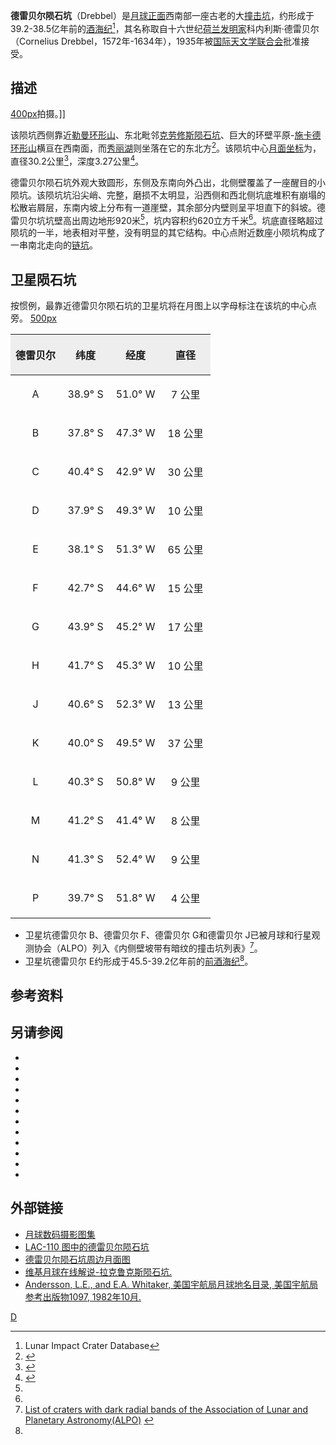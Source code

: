 {{lunar crater data|
 image=Drebbel crater 4155 h2.jpg|
 caption=月球轨道器4号拍摄的图像<br>(图中的黑线是后期图像处理中出现的)|
 latitude=40.93|
 N_or_S=S|
 longitude=49.12|
 E_or_W=W|
 diameter=30.2公里|
 depth=3.27公里|
 colong=49|
 eponym=科内利斯·德雷贝尔}}
'''德雷贝尔陨石坑'''（Drebbel）是[[月球正面|月球正面]]西南部一座古老的大[[撞击坑|撞击坑]]，约形成于39.2-38.5亿年前的[[酒海纪|酒海纪]]<ref name=LICD>Lunar Impact Crater Database</ref>，其名称取自十六世纪[[荷兰|荷兰]][[发明家|发明家]]科内利斯·德雷贝尔（Cornelius Drebbel，1572年-1634年），1935年被[[国际天文学联合会|国际天文学联合会]]批准接受。

==描述==  
[[image:Schickard_-_LROC_-_WAC.JPG|400px]]拍摄。]]

该陨坑西侧靠近[[勒曼环形山|勒曼环形山]]、东北毗邻[[克劳修斯陨石坑|克劳修斯陨石坑]]、巨大的环壁平原-[[施卡德环形山|施卡德环形山]]横亘在西南面，而[[秀丽湖|秀丽湖]]则坐落在它的东北方<ref>{{Cite web |url=http://planetarynames.wr.usgs.gov/images/Lunar/lac_110_lo.pdf |title=Crater Drebbel on LAC-110 map. |accessdate=2016-10-22 |archive-date=2013-02-20 |archive-url=https://web.archive.org/web/20130220194218/http://planetarynames.wr.usgs.gov/images/Lunar/lac_110_lo.pdf |dead-url=no }}</ref>。该陨坑中心[[月面坐标|月面坐标]]为{{Coord|40.93|S|49.12|W|globe:Moon|nogoogle=1|noosm=1}}，直径30.2公里<ref name="IAU">{{Cite web |url=http://planetarynames.wr.usgs.gov/Feature/1637 |title=Directory of the International Astronomical Union |access-date=2016-10-22 |archive-date=2018-07-16 |archive-url=https://web.archive.org/web/20180716194550/https://planetarynames.wr.usgs.gov/Feature/1637 |dead-url=no }}</ref>，深度3.27公里<ref>{{Cite web |url=http://fisherka.csolutionshosting.net/astronote/plan/craterdepth/html/CraterDepthFeatureNameWestfall.html |title=John E. Westfall's Atlas of the Lunar Terminator, Cambridge Univ. Press (2000) |accessdate=2016-10-22 |archive-date=2014-12-18 |archive-url=https://archive.today/20141218234310/http://fisherka.csolutionshosting.net/astronote/plan/craterdepth/html/CraterDepthFeatureNameWestfall.html |dead-url=yes }}</ref>。

德雷贝尔陨石坑外观大致圆形，东侧及东南向外凸出，北侧壁覆盖了一座醒目的小陨坑。该陨坑坑沿尖峭、完整，磨损不太明显，沿西侧和西北侧坑底堆积有崩塌的松散岩屑层，东南内坡上分布有一道崖壁，其余部分内壁则呈平坦直下的斜坡。德雷贝尔坑坑壁高出周边地形920米<ref name="LICD"/>，坑内容积约620立方千米<ref name="LICD"/>。坑底直径略超过陨坑的一半，地表相对平整，没有明显的其它结构。中心点附近数座小陨坑构成了一串南北走向的[[链坑|链坑]]。

==卫星陨石坑==
按惯例，最靠近德雷贝尔陨石坑的卫星坑将在月图上以字母标注在该坑的中心点旁。
[[image:Drebbel_sattelite_craters_map.jpg|500px]]

{| class="wikitable"
!width="25%" style="background:#eeeeee;" |德雷贝尔
!width="25%" style="background:#eeeeee;" |纬度
!width="25%" style="background:#eeeeee;" |经度
!width="25%" style="background:#eeeeee;" |直径
|-
|align="center"|A
|align="center"|38.9° S
|align="center"|51.0° W
|align="center"|7 公里
|-
|align="center"|B
|align="center"|37.8° S
|align="center"|47.3° W
|align="center"|18 公里
|-
|align="center"|C
|align="center"|40.4° S
|align="center"|42.9° W
|align="center"|30 公里
|-
|align="center"|D
|align="center"|37.9° S
|align="center"|49.3° W
|align="center"|10 公里
|-
|align="center"|E
|align="center"|38.1° S
|align="center"|51.3° W
|align="center"|65 公里
|-
|align="center"|F
|align="center"|42.7° S
|align="center"|44.6° W
|align="center"|15 公里
|-
|align="center"|G
|align="center"|43.9° S
|align="center"|45.2° W
|align="center"|17 公里
|-
|align="center"|H
|align="center"|41.7° S
|align="center"|45.3° W
|align="center"|10 公里
|-
|align="center"|J
|align="center"|40.6° S
|align="center"|52.3° W
|align="center"|13 公里
|-
|align="center"|K
|align="center"|40.0° S
|align="center"|49.5° W
|align="center"|37 公里
|-
|align="center"|L
|align="center"|40.3° S
|align="center"|50.8° W
|align="center"|9 公里
|-
|align="center"|M
|align="center"|41.2° S
|align="center"|41.4° W
|align="center"|8 公里
|-
|align="center"|N
|align="center"|41.3° S
|align="center"|52.4° W
|align="center"|9 公里
|-
|align="center"|P
|align="center"|39.7° S
|align="center"|51.8° W
|align="center"|4 公里
|}{{clear}}
* 卫星坑德雷贝尔 B、德雷贝尔 F、德雷贝尔 G和德雷贝尔 J已被月球和行星观测协会（ALPO）列入《内侧壁坡带有暗纹的撞击坑列表》<ref>[http://www.zone-vx.com/alpo-bcp-longlist.pdf List of craters with dark radial bands of the Association of Lunar and Planetary Astronomy(ALPO)] {{webarchive|url=https://web.archive.org/web/20131203025135/http://www.zone-vx.com/alpo-bcp-longlist.pdf |date=2013-12-03 }}</ref>。
* 卫星坑德雷贝尔 E约形成于45.5-39.2亿年前的[[前酒海纪|前酒海纪]]<ref name="LICD"/>。

==参考资料==
{{Reflist}}

==另请参阅==
{{refbegin|2}}
* {{cite book
  | last1 = Andersson
  | first1 = L. E.
  | last2 = Whitaker
  | first2 = E. A.
  | authorlink2 = Ewen Whitaker
  | date = 1982
  | title = [[NASA|NASA]] Catalogue of Lunar Nomenclature
  | publisher = NASA RP-1097
  | ref = harv
  }}
* {{cite web
  | last = Blue
  | first = Jennifer
  | date = July 25, 2007
  | title = Gazetteer of Planetary Nomenclature
  | publisher = [[United_States_Geological_Survey|USGS]]
  | url = http://planetarynames.wr.usgs.gov/
  | accessdate = 2007-08-05
  | ref = harv
  | archive-date = 2013-02-13
  | archive-url = https://www.webcitation.org/6EOCinkK0?url=http://planetarynames.wr.usgs.gov/
  | dead-url = no
  }}
* {{cite book
  | last1 = Bussey
  | first1 = B.
  | authorlink1 = Ben Bussey
  | last2 = Spudis
  | first2 = P.
  | authorlink2 = Paul Spudis
  | date = 2004
  | title = The Clementine Atlas of the Moon
  | publisher = Cambridge University Press
  | location = New York
  | isbn = 978-0-521-81528-4
  | ref = harv
  }}
* {{cite book
  | last1 = Cocks
  | first1 = Elijah E.
  | last2 = Cocks
  | first2 = Josiah C.
  | date = 1995
  | title = Who's Who on the Moon: A Biographical Dictionary of Lunar Nomenclature
  | url = https://archive.org/details/isbn_9780936389271
  | publisher = Tudor Publishers
  | isbn = 978-0-936389-27-1
  | ref = harv
  }}
* {{cite web
  | last = McDowell
  | first = Jonathan
  | date = July 15, 2007
  | url = http://host.planet4589.org/astro/lunar/
  | title = Lunar Nomenclature
  | publisher = Jonathan's Space Report
  | accessdate = 2007-10-24
  | ref = harv
  | archive-date = 2018-12-25
  | archive-url = https://web.archive.org/web/20181225170156/http://host.planet4589.org/astro/lunar/
  | dead-url = no
  }}
* {{cite journal| last1 = Menzel| first1 = D. H.| last2 = Minnaert| first2 = M.| last3 = Levin| first3 = B.| last4 = Dollfus| first4 = A.| last5 = Bell| first5 = B.| title = Report on Lunar Nomenclature by the Working Group of Commission 17 of the IAU| doi = 10.1007/BF00171763| journal = Space Science Reviews| volume = 12| issue = 2| pages = 136–186| date = 1971| bibcode = 1971SSRv...12..136M| ref = harv}}
* {{cite book
  | first = Patrick
  | last = Moore
  | authorlink = Patrick Moore
  | date = 2001
  | title = On the Moon
  | url = https://archive.org/details/patrickmooreonmo00patr
  | publisher = Sterling Publishing Co.
  | isbn = 978-0-304-35469-6
  | ref = harv
  }}
* {{cite book
  | first = Fred W.
  | last = Price
  | date = 1988
  | title = The Moon Observer's Handbook
  | publisher = Cambridge University Press
  | isbn = 978-0-521-33500-3
  | ref = harv
  }}
* {{cite book
  | last = Rükl
  | first = Antonín
  | authorlink = Antonín Rükl
  | date = 1990
  | title = Atlas of the Moon
  | publisher = Kalmbach Books
  | isbn = 978-0-913135-17-4
  | ref = harv
  }}
* {{cite book
  | last = Webb
  | first = Rev. T. W.
  | authorlink = Thomas William Webb
  | date = 1962
  | title = Celestial Objects for Common Telescopes
  | url = https://archive.org/details/celestialobjects00webb
  | edition = 6th revised
  | publisher = Dover
  | isbn = 978-0-486-20917-3
  | ref = harv
  }}
* {{cite book
  | first = Ewen A.
  | last = Whitaker
  | authorlink = Ewen Whitaker
  | date = 1999
  | title = Mapping and Naming the Moon
  | publisher = Cambridge University Press
  | isbn = 978-0-521-62248-6
  | ref = harv
  }}
* {{cite book
  | first = Peter T.
  | last = Wlasuk
  | date = 2000
  | title = Observing the Moon
  | publisher = Springer
  | isbn = 978-1-85233-193-1
  | ref = harv
 }}
{{refend}}

==外部链接==
*[http://www.lpi.usra.edu/resources/lunar_orbiter/bin/srch_nam.shtml?Drebbel%7C0 月球数码摄影图集] {{Wayback|url=http://www.lpi.usra.edu/resources/lunar_orbiter/bin/srch_nam.shtml?Drebbel%7C0 |date=20201127014935 }}
*[http://www.lpi.usra.edu/resources/mapcatalog/LAC/lac110/ LAC-110 图中的德雷贝尔陨石坑] {{Wayback|url=http://www.lpi.usra.edu/resources/mapcatalog/LAC/lac110/ |date=20160807182848 }}
*[http://www.lpi.usra.edu/resources/mapcatalog/usgs/I823/ 德雷贝尔陨石坑周边月面图] {{Wayback|url=http://www.lpi.usra.edu/resources/mapcatalog/usgs/I823/ |date=20160807164220 }}
*[http://the-moon.wikispaces.com/Drebbel 维基月球在线解说-拉克鲁克斯陨石坑.] {{Wayback|url=http://the-moon.wikispaces.com/Drebbel |date=20180329202820 }}
*[http://planet4589.org/astro/lunar/RP-1097.pdf Andersson, L.E., and E.A. Whitaker, 美国宇航局月球地名目录, 美国宇航局参考出版物1097, 1982年10月.] {{Wayback|url=http://planet4589.org/astro/lunar/RP-1097.pdf |date=20141006125838 }}

[[Category:月球环形山|D]]
{{月球環形山 (C-F)}}